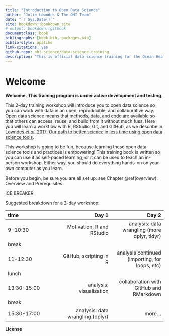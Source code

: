 ```yaml
--- 
title: "Introduction to Open Data Science"
author: "Julie Lowndes & The OHI Team"
date: "`r Sys.Date()`"
site: bookdown::bookdown_site
# output: bookdown::gitbook
documentclass: book
bibliography: [book.bib, packages.bib]
biblio-style: apalike
link-citations: yes
github-repo: ohi-science/data-science-training
description: "This is official data science training for the Ocean Health Index, as described in Lowndes et al. 2017."
---
```


# Welcome {#welcome}

**Welcome.**   **This training program is under active development and testing**.

This 2-day training workshop will introduce you to open data science so you can work with data in an open, reproducible, and collaborative way. Open data science means that methods, data, and code are available so that others can access, reuse, and build from it without much fuss. Here you will learn a workflow with R, RStudio, Git, and GitHub, as we describe in [Lowndes *et al.* 2017: Our path to better science in less time using open data science tools](https://www.nature.com/articles/s41559-017-0160).

This workshop is going to be fun, because learning these open data science tools and practices is empowering! This training book is written so you can use it as self-paced learning, or it can be used to teach an in-person workshop. Either way, you should do everything hands-on on your own computer as you learn. 

Before you begin, be sure you are all set up: see  Chapter \@ref(overview): Overview and Prerequisites. 

ICE BREAKER

Suggested breakdown for a 2-day workshop: 

|time       |      Day 1|      Day 2|
|:----------|----------:|----------:|
|9-10:30    |  Motivation, R and RStudio|  analysis: data wrangling (more dplyr, tidyr)|
|break      |  | |
|11-12:30   | GitHub, scripting in R|  analysis continued (importing, for loops, etc) |
|lunch      |  ||
|13:30-15:00 |  analysis: visualization| collaboration with GitHub and RMarkdown|
|break      |  |  |
|15:30-17:00 |  analysis: data wrangling (dplyr)|  more...|


**License** 
<!---TODO--->